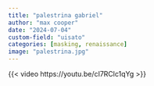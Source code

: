 ```yaml
---
title: "palestrina gabriel"
author: "max cooper"
date: "2024-07-04"
custom-field: "uisato"
categories: [masking, renaissance]
image: "palestrina.jpg"
---
```


{{< video https://youtu.be/cI7RClc1qYg >}}